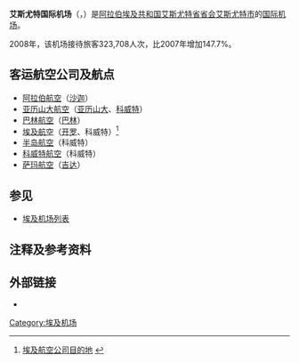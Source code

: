 {{coord|27|02|47|N|031|00|43|E|type:airport_region:EG|display=title}}
{{Infobox Airport
| airport_name = <center>艾斯尤特国际机场<br><small>{{rtl-lang|ar|مطار أسيوط الدولي}}</small></center>
| IATA         = ATZ
| ICAO         = HEAT
| type         = [[民用航空|民用]]
| owner        = 
| run by       = 阿拉伯埃及共和国政府
| city         = [[埃及|埃及]][[艾斯尤特|艾斯尤特]]
| location     = 
| elevation    = 231米
| website      = 
| metric-rwy   = y
| r1-number    = 13/31
| r1-length-m  = 3,019
| r1-length-f  = 9,905
| r1-surface   = [[Asphalt|Asphalt]]
| stat-year    = 2006 
| stat1-header = Passengers
| stat1-data   = 91,952
| footnotes    = Source: [[DAFIF|DAFIF]]<ref name=WAD>{{WAD|HEAT|source=[[DAFIF|DAFIF]]}}</ref><ref name=GCM>{{GCM|ATZ|source=[[DAFIF|DAFIF]]}}</ref>
}}

'''艾斯尤特国际机场'''（{{lang-ar|مطار أسيوط الدولي}}，{{airport codes|ATZ|HEAT}}）是[[阿拉伯埃及共和国|阿拉伯埃及共和国]][[艾斯尤特省|艾斯尤特省]][[首府|省会]][[艾斯尤特|艾斯尤特市]]的[[国际机场|国际]][[机场|机场]]。

2008年，该机场接待旅客323,708人次，比2007年增加147.7%。

==客运航空公司及航点==
* [[阿拉伯航空|阿拉伯航空]]（[[沙迦国际机场|沙迦]]）
* [[亚历山大航空|亚历山大航空]]（[[亚历山大国际机场|亚历山大]]、[[科威特国际机场|科威特]]）
* [[巴林航空|巴林航空]]（[[巴林国际机场|巴林]]）
* [[埃及航空|埃及航空]]（[[开罗国际机场|开罗]]、科威特）<ref>[http://www.egyptair.com.eg/English/PlanTravel/WhereWeFly/ 埃及航空公司目的地] {{webarchive|url=https://web.archive.org/web/20080222075441/http://www.egyptair.com.eg/English/PlanTravel/WhereWeFly/ |date=2008-02-22 }}</ref>
* [[半岛航空|半岛航空]]（科威特）
* [[科威特航空|科威特航空]]（科威特）
* [[萨玛航空|萨玛航空]]（[[阿卜杜勒-阿齐兹国王国际机场|吉达]]）

== 参见 ==
* [[埃及机场列表|埃及机场列表]]

==注释及参考资料==
<references />

==外部链接==
* {{NWS-current|HEAT}}

[[Category:埃及机场|Category:埃及机场]]